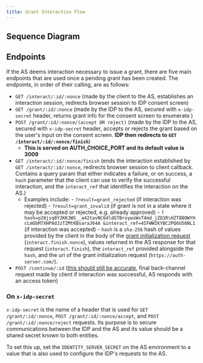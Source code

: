 ```yaml
---
title: Grant Interaction Flow
---
```



## Sequence Diagram

<LargeImg src='/img/grant-interaction-flow.svg' alt='Sequence diagram' />

## Endpoints

If the AS deems interaction necessary to issue a grant, there are five main endpoints that are used once a pending grant has been created. The endpoints, in order of their calling, are as follows:

- `GET /interact/:id/:nonce` (made by the client to the AS, establishes an interaction session, redirects browser session to IDP consent screen)
- `GET /grant/:id/:nonce` (made by the IDP to the AS, secured with `x-idp-secret` header, returns grant info for the consent screen to enumerate )
- `POST /grant/:id/:nonce/(accept OR reject)` (made by the IDP to the AS, secured with `x-idp-secret` header, accepts or rejects the grant based on the user's input on the consent screen. **IDP then redirects to `GET /interact/:id/:nonce/finish`**)
  - **This is served on AUTH_CHOICE_PORT and its default value is 3009**
- `GET /interact/:id/:nonce/finish` (ends the interaction established by `GET /interact/:id/:nonce`, redirects browser session to client callback. Contains a query param that either indicates a failure, or on success, a `hash` parameter that the client can use to verify the successful interaction, and the `interact_ref` that identifies the interaction on the AS.)
  - Examples include: - `?result=grant_rejected` (if interaction was rejected) - `?result=grant_invalid` (if grant is not in a state where it may be accepted or rejected, e.g. already approved) - `?hash=p28jsq0Y2KK3WS__a42tavNC64ldGTBroywsWxT4md_jZQ1R\HZT8BOWYHcLmObM7XHPAdJzTZMtKBsaraJ64A
&interact_ref=4IFWWIKYBC2PQ6U56NL1` (if interaction was accepted) - `hash` is a `sha-256` hash of values provided by the client in the body of the [grant initialization request](https://docs.openpayments.guide/reference/post-request) (`interact.finish.nonce`), values returned in the AS response for that request (`interact.finish`), the `interact_ref` provided alongside the `hash`, and the uri of the grant initialization request (`https://auth-server.com/`).
- `POST /continue/:id` ([this should still be accurate](https://docs.openpayments.guide/reference/post-continue), final back-channel request made by client if interaction was successful, AS responds with an access token)

### On `x-idp-secret`

`x-idp-secret` is the name of a header that is used for `GET /grant/:id/:nonce`, `POST /grant/:id/:nonce/accept`, and `POST /grant/:id/:nonce/reject` requests. Its purpose is to secure communications between the IDP and the AS and its value should be a shared secret known to both entities.

To set this up, set the `IDENTITY_SERVER_SECRET` on the AS environment to a value that is also used to configure the IDP's requests to the AS.
